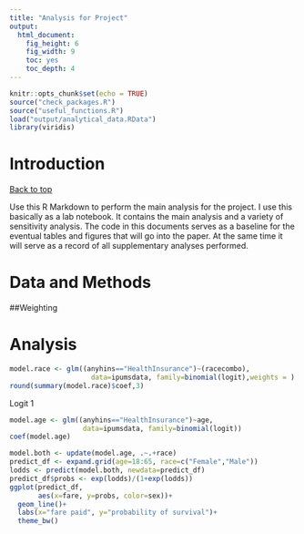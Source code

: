 ```yaml
---
title: "Analysis for Project"
output: 
  html_document: 
    fig_height: 6
    fig_width: 9
    toc: yes
    toc_depth: 4
---
```


```r
knitr::opts_chunk$set(echo = TRUE)
source("check_packages.R")
source("useful_functions.R")
load("output/analytical_data.RData")
library(viridis)
```

# Introduction
<a href="#top">Back to top</a>

Use this R Markdown to perform the main analysis for the project. I use this basically as a lab notebook. It contains the main analysis and a variety of sensitivity analysis. The code in this documents serves as a baseline for the eventual tables and figures that will go into the paper. At the same time it will serve as a record of all supplementary analyses performed. 

# Data and Methods


##Weighting 

# Analysis

```r
model.race <- glm((anyhins=="HealthInsurance")~(racecombo), 
                    data=ipumsdata, family=binomial(logit),weights = )
round(summary(model.race)$coef,3)
```
Logit 1 

```r
model.age <- glm((anyhins=="HealthInsurance")~age, 
                  data=ipumsdata, family=binomial(logit))
coef(model.age)
```

```r
model.both <- update(model.age, .~.+race)
predict_df <- expand.grid(age=18:65, race=c("Female","Male"))
lodds <- predict(model.both, newdata=predict_df)
predict_df$probs <- exp(lodds)/(1+exp(lodds))
ggplot(predict_df,
       aes(x=fare, y=probs, color=sex))+
  geom_line()+
  labs(x="fare paid", y="probability of survival")+
  theme_bw()
```